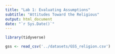 ```yaml
---
title: "Lab 1: Evaluating Assumptions"
subtitle: "Attitudes Toward the Religious"
output: html_document
date: "`r Sys.Date()`"
---
```


```r
library(tidyverse)
```

```r
gss <- read_csv('../datasets/GSS_religion.csv')
```

